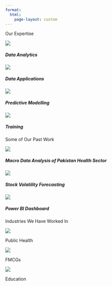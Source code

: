 ```yaml
---
format:
  html:
    page-layout: custom
---
```

<!--
::: {#captions}
Data
:::

::: {#captions}

Insights

:::

::: {#captions}

Impact

:::
-->


::: {#heading}
Our Expertise
:::

::: grid
::: g-col-6
<div class="card">

<img src="icons/3.png" class="card-img-top">

<h5 class = card-title>Data Analytics</h5>
</div>


:::

::: g-col-6
<div class="card">

<img src="icons/1.png"/ class="card-img-top">

<h5 class = "card-title">Data Applications</h5>

</div>

:::

::: g-col-6
<div class="card">

<img src="icons/4.png"/ class="card-img-top">

<h5 class = "card-title">Predictive Modelling</h5>
</div>
:::

::: g-col-6

<div class="card">

<img src="icons/2.png"/ class="card-img-top">

<h5 class = "card-title">Training</h5>

</div>

:::
:::

::: {#heading}

Some of Our Past Work

:::

::: grid

::: g-col-4
<div class= "card">
<img src="1.png"/ class="card-img-top">
<h5 class = "card-title">
Macro Data Analysis of Pakistan Health Sector </h5>
</div>
:::

::: g-col-4
<div class="card">
<img src="2.png"/ class="card-img-top">

<h5 class = "card-title">
Stock Volatility Forecasting
</h5>
</div>
:::

::: g-col-4
<div class="card">
<img src="3.png"/ class= "card-img-top">

<h5 class = "card-title">Power BI Dashboard</h5>
</div>
:::
:::

::: {#heading}

Industries We Have Worked In

:::

::: grid

::: g-col-4
<img src="icons/5.png"/>

Public Health
:::

::: g-col-4
<img src="icons/6.png"/>

FMCGs
:::

::: g-col-4
<img src="icons/7.png"/>

Education
:::
:::
